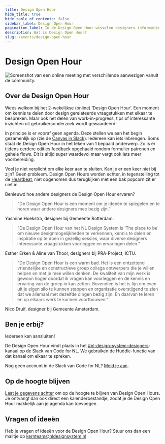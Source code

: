 ```yaml
---
title: Design Open Hour
hide_title: true
hide_table_of_contents: false
sidebar_label: Design Open Hour
pagination_label: In de Design Open Hour wisselen designers informatie, inzichten en tips met elkaar uit.
description: Wat is Design Open Hour?
slug: /events/design-open-hour
---
```


# Design Open Hour

![Screenshot van een online meeting met verschillende aanwezigen vanuit de community.](https://raw.githubusercontent.com/nl-design-system/documentatie/assets/design-open-hour.jpg)

## Over de Design Open Hour

Wees welkom bij het 2-wekelijkse (online) ‘Design Open Hour’. Een moment om kennis te delen door design gerelateerde vraagstukken met elkaar te bespreken. Maar ook het delen van work-in-progress, tips of interessante inzichten uit gebruikersonderzoek wordt gewaardeerd!

In principe is er vooraf geen agenda. Deze stellen we aan het begin gezamenlijk op (zie de [Canvas in Slack](https://codefornl.slack.com/docs/T68FXPFQV/F07AVE99NU9)). Iedereen kan iets inbrengen. Soms staat de Design Open Hour in het teken van 1 bepaald onderwerp. Zo is er tijdens eerdere edities feedback opgehaald rondom formulier patronen en gehele flows. Dit is altijd super waardevol maar vergt ook iets meer voorbereiding.

Voel je niet verplicht om elke keer aan te sluiten. Kan je er een keer niet bij zijn? Geen probleem. Design Open Hours worden echter, in tegenstelling tot de [Heartbeat](../heartbeat/heartbeat), niet opgenomen dus terugkijken met een bak popcorn zit er niet in.

Benieuwd hoe andere designers de Design Open Hour ervaren?

> "De Design Open Hour is een moment om je ideeën te spiegelen en te horen waar andere designers mee bezig zijn."

Yasmine Hoekstra, designer bij Gemeente Rotterdam.

> "De Design Open Hour van het NL Design System is 'The place to be' om nieuwe designmogelijkheden te verkennen, kennis te delen en inspiratie op te doen in gezellig sessies, waar diverse designers interessante vraagstukken voorleggen en ervaringen delen."

Esther Erken & Aline van Thoor, designers bij PRA-Project, ICTU.

> "De Design Open Hour is een warm bad. Het is een ontzettend vriendelijke en constructieve groep collega ontwerpers die je willen helpen en met je mee willen denken. De kwaliteit van mijn werk is gewoon hoger doordat ik vragen kan voorleggen en de kennis en ervaring van de groep in kan zetten. Bovendien is het is fijn om even uit je eigen silo te kunnen stappen en organisatie overstijgend te zien dat we allemaal met dezelfde dingen bezig zijn. En daarvan te leren en op elkaars werk te kunnen voortbouwen."

Nico Druif, designer bij Gemeente Amsterdam.

## Ben je erbij?

Iedereen kan aansluiten!

De Design Open Hour vindt plaats in het [#nl-design-system-designers](https://codefornl.slack.com/archives/C01D78C2E4E)-kanaal op de Slack van Code for NL. We gebruiken de Huddle-functie van dat kanaal om elkaar te spreken.

Nog geen account in de Slack van Code for NL? [Meld je aan](https://praatmee.codefor.nl/).

## Op de hoogte blijven

[Laat je gegevens achter](/events/design-open-hour/aanmelden) om op de hoogte te blijven van Design Open Hours. Je ontvangt dan ook direct een kalenderbestandje, zodat je de Design Open Hour makkelijk aan je agenda kan toevoegen.

## Vragen of ideeën

Heb je vragen of ideeën voor de Design Open Hour? Stuur ons dan een mailtje op <a href="mailto:kernteam@nldesignsystem.nl">kernteam@nldesignsystem.nl</a>
